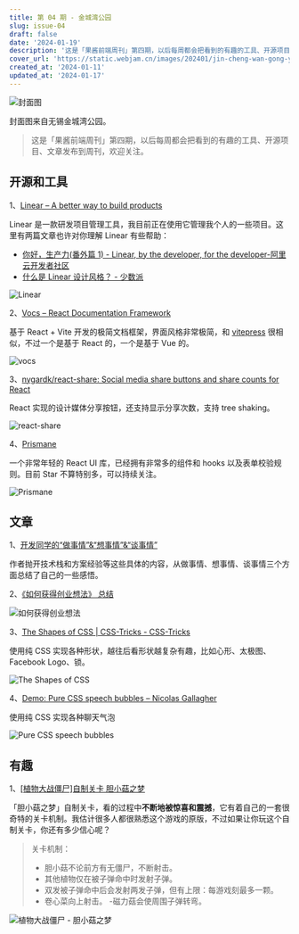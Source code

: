 ```yaml
---
title: 第 04 期 - 金城湾公园
slug: issue-04
draft: false
date: '2024-01-19'
description: '这是「果酱前端周刊」第四期，以后每周都会把看到的有趣的工具、开源项目、文章发布到周刊，欢迎关注。'
cover_url: 'https://static.webjam.cn/images/202401/jin-cheng-wan-gong-yuan.webp'
created_at: '2024-01-11'
updated_at: '2024-01-17'
---
```


![封面图](https://static.webjam.cn/images/202401/jin-cheng-wan-gong-yuan.webp)

封面图来自无锡金城湾公园。

> 这是「果酱前端周刊」第四期，以后每周都会把看到的有趣的工具、开源项目、文章发布到周刊，欢迎关注。

## 开源和工具

1、[Linear – A better way to build products](https://linear.app/)

Linear 是一款研发项目管理工具，我目前正在使用它管理我个人的一些项目。这里有两篇文章也许对你理解 Linear 有些帮助：

- [你好，生产力(番外篇 1) - Linear, by the developer, for the developer-阿里云开发者社区](https://developer.aliyun.com/article/769395)
- [什么是 Linear 设计风格？ - 少数派](https://sspai.com/post/79347#!)

![Linear](https://static.webjam.cn/images/202401/linearapp.webp)

2、[Vocs – React Documentation Framework](https://vocs.dev/)

基于 React + Vite 开发的极简文档框架，界面风格非常极简，和 [vitepress](https://vitepress.dev/) 很相似，不过一个是基于 React 的，一个是基于 Vue 的。

![vocs](https://static.webjam.cn/images/202401/vocs.webp)

3、[nygardk/react-share: Social media share buttons and share counts for React](https://github.com/nygardk/react-share?tab=readme-ov-file)

React 实现的设计媒体分享按钮，还支持显示分享次数，支持 tree shaking。

![react-share](https://static.webjam.cn/images/202401/react-share.webp)

4、[Prismane](https://www.prismane.io/)

一个非常年轻的 React UI 库，已经拥有非常多的组件和 hooks 以及表单校验规则。目前 Star 不算特别多，可以持续关注。

![Prismane](https://static.webjam.cn/images/202401/prismane.webp)

## 文章

1、[开发同学的“做事情”&“想事情”&“谈事情”](https://developer.aliyun.com/article/1403806?utm_content=g_1000387260)

作者抛开技术栈和方案经验等这些具体的内容，从做事情、想事情、谈事情三个方面总结了自己的一些感悟。

2、[《如何获得创业想法》 总结](https://app.heptabase.com/w/c70deeb6888eaa0f243f75db4914cc7997221ef9dec4c8d6165ff7c22469c203?id=29a5e0c7-7661-47b8-a1bc-4b511e0a8ce5)

![如何获得创业想法](https://static.webjam.cn/images/202401/202401252308281.webp)

3、[The Shapes of CSS | CSS-Tricks - CSS-Tricks](https://css-tricks.com/the-shapes-of-css/)

使用纯 CSS 实现各种形状，越往后看形状越复杂有趣，比如心形、太极图、Facebook Logo、锁。

![The Shapes of CSS](https://static.webjam.cn/images/202401/css-heart.webp)

4、[Demo: Pure CSS speech bubbles – Nicolas Gallagher](https://nicolasgallagher.com/pure-css-speech-bubbles/demo/)

使用纯 CSS 实现各种聊天气泡

![Pure CSS speech bubbles](https://static.webjam.cn/images/202401/pure-css-speech-bubbles.webp)

## 有趣

1、[[植物大战僵尸]自制关卡 胆小菇之梦](https://www.bilibili.com/video/BV1ZT4y1875k/?share_source=copy_web&vd_source=cde8df2b3fa2127859ddf7c1e4250ff4)

「胆小菇之梦」自制关卡，看的过程中**不断地被惊喜和震撼**，它有着自己的一套很奇特的关卡机制。我估计很多人都很熟悉这个游戏的原版，不过如果让你玩这个自制关卡，你还有多少信心呢？

> 关卡机制：
>
> - 胆小菇不论前方有无僵尸，不断射击。
> - 其他植物仅在被子弹命中时发射子弹。
> - 双发被子弹命中后会发射两发子弹，但有上限：每游戏刻最多一颗。
> - 卷心菜向上射击。 -磁力菇会使周围子弹转弯。

![植物大战僵尸 - 胆小菇之梦](https://static.webjam.cn/images/202401/pvz.webp)
